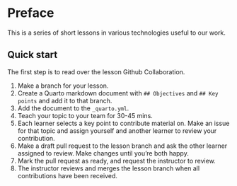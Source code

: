 # Preface {.unnumbered}

This is a series of short lessons in various technologies useful to our work.

## Quick start

The first step is to read over the lesson Github Collaboration.

1. Make a branch for your lesson.
2. Create a Quarto markdown document with `## Objectives` and `## Key points` and add it to that branch.
3. Add the document to the `_quarto.yml`.
4. Teach your topic to your team for 30-45 mins.
5. Each learner selects a key point to contribute material on. Make an issue for that topic and assign 
yourself and another learner to review your contribution.
6. Make a draft pull request to the lesson branch and ask the other learner assigned to review. Make changes until you're both happy. 
7. Mark the pull request as ready, and request the instructor to review.
8. The instructor reviews and merges the lesson branch when all contributions have been received. 